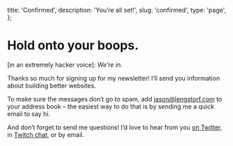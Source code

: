   title: 'Confirmed',
  description: 'You’re all set!',
  slug: 'confirmed',
  type: 'page',
};

# Hold onto your boops.

[in an extremely hacker voice]: _We’re in._

Thanks so much for signing up for my newsletter! I’ll send you information about building better websites.

To make sure the messages don’t go to spam, add jason@lengstorf.com to your address book – the easiest way to do that is by sending me a quick email to say hi.

And don’t forget to send me questions! I’d love to hear from you [on Twitter](https://twitter.com/jlengstorf), in [Twitch chat](https://twitch.tv/jlengstorf), or by email.

